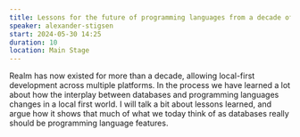 ```yaml
---
title: Lessons for the future of programming languages from a decade of local first
speaker: alexander-stigsen
start: 2024-05-30 14:25
duration: 10
location: Main Stage
---
```


Realm has now existed for more than a decade, allowing local-first development across multiple platforms. In the process we have learned a lot about how the interplay between databases and programming languages changes in a local first world. I will talk a bit about lessons learned, and argue how it shows that much of what we today think of as databases really should be programming language features.
